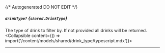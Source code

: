 {/* Autogenerated DO NOT EDIT  */}

##### `drinkType?` *{`shared.DrinkType`}*
The type of drink to filter by. If not provided all drinks will be returned.
<Collapsible content={() => import('/content/models/shared/drink_type/typescript.mdx')}>
</Collapsible>

---
